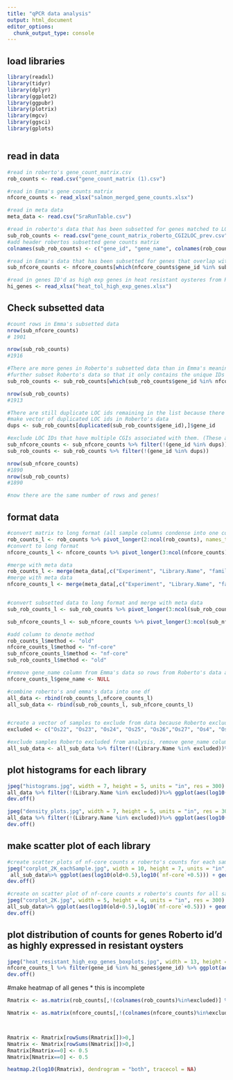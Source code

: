 ```yaml
---
title: "qPCR data analysis"
output: html_document
editor_options: 
  chunk_output_type: console
---
```


## load libraries
```r
library(readxl)
library(tidyr)
library(dplyr)
library(ggplot2)
library(ggpubr)
library(plotrix)
library(mgcv)
library(ggsci)
library(gplots)



```


## read in data

```r
#read in roberto's gene_count_matrix.csv
rob_counts <- read.csv("gene_count_matrix (1).csv")

#read in Emma's gene counts matrix
nfcore_counts <- read_xlsx("salmon_merged_gene_counts.xlsx")

#read in meta data
meta_data <- read.csv("SraRunTable.csv")

#read in roberto's data that has been subsetted for genes matched to LOC IDs using the genome compare files (see jupyter notebook)
sub_rob_counts <- read.csv("gene_count_matrix_roberto_CGI2LOC_prev.csv", header =F)
#add header robertos subsetted gene counts matrix
colnames(sub_rob_counts) <- c("gene_id", "gene_name", colnames(rob_counts[,2:ncol(rob_counts)]))

#read in Emma's data that has been subsetted for genes that overlap with roberto's subsetted genes
sub_nfcore_counts <- nfcore_counts[which(nfcore_counts$gene_id %in% sub_rob_counts$gene_id),]

#read in genes ID'd as high exp genes in heat resistant oysteres from Roberto's paper (copied from supp table 6)
hi_genes <- read_xlsx("heat_tol_high_exp_genes.xlsx")

```


## Check subsetted data
```r
#count rows in Emma's subsetted data
nrow(sub_nfcore_counts)
# 1901

nrow(sub_rob_counts)
#1916

#There are more genes in Roberto's subsetted data than in Emma's meaning some LOC ids are listed multiple times
#further subset Roberto's data so that it only contains the unique IDs that are in Emma's subsetted data
sub_rob_counts <- sub_rob_counts[which(sub_rob_counts$gene_id %in% nfcore_counts$gene_id),]

nrow(sub_rob_counts)
#1913

#There are still duplicate LOC ids remaining in the list because there are still more genes in Roberto's data
#make vector of duplicated LOC ids in Roberto's data
dups <- sub_rob_counts[duplicated(sub_rob_counts$gene_id),]$gene_id

#exclude LOC IDs that have multiple CGIs associated with them. (These are genes that were previously annotated as multiple genes and are now merged into one)
sub_nfcore_counts <- sub_nfcore_counts %>% filter(!(gene_id %in% dups))
sub_rob_counts <- sub_rob_counts %>% filter(!(gene_id %in% dups))

nrow(sub_nfcore_counts)
#1890
nrow(sub_rob_counts)
#1890

#now there are the same number of rows and genes!
```


## format data
```r
#convert matrix to long format (all sample columns condense into one column with counts in another column)
rob_counts_l <- rob_counts %>% pivot_longer(2:ncol(rob_counts), names_to = "Library.Name", values_to = "counts")
#convert to long format
nfcore_counts_l <- nfcore_counts %>% pivot_longer(3:ncol(nfcore_counts), names_to = "Experiment", values_to = "counts")

#merge with meta data
rob_counts_l <- merge(meta_data[,c("Experiment", "Library.Name", "family", "timepoint..day.","trait")], rob_counts_l, by = "Library.Name")
#merge with meta data
nfcore_counts_l <- merge(meta_data[,c("Experiment", "Library.Name", "family", "timepoint..day.","trait")],nfcore_counts_l, by = "Experiment")


#convert subsetted data to long format and merge with meta data
sub_rob_counts_l <- sub_rob_counts %>% pivot_longer(3:ncol(sub_rob_counts), names_to = "Library.Name", values_to = "counts") %>% left_join(meta_data[,c("Experiment", "Library.Name", "family", "timepoint..day.","trait")], by = "Library.Name")

sub_nfcore_counts_l <- sub_nfcore_counts %>% pivot_longer(3:ncol(sub_nfcore_counts), names_to = "Experiment", values_to = "counts") %>% left_join(meta_data[,c("Experiment", "Library.Name", "family", "timepoint..day.","trait")], by = "Experiment")

#add column to denote method
rob_counts_l$method <- "old"
nfcore_counts_l$method <- "nf-core"
sub_nfcore_counts_l$method <- "nf-core"
sub_rob_counts_l$method <- "old"

#remove gene_name column from Emma's data so rows from Roberto's data and Emma's data can be combined
nfcore_counts_l$gene_name <- NULL

#combine roberto's and emma's data into one df
all_data <- rbind(rob_counts_l,nfcore_counts_l)
all_sub_data <- rbind(sub_rob_counts_l, sub_nfcore_counts_l)


#create a vector of samples to exclude from data because Roberto excluded these from his comparisons
excluded <- c("Os22", "Os23", "Os24", "Os25", "Os26","Os27", "Os4", "Os5", "Os6", "Os7", "Os8", "Os9")

#exclude samples Roberto excluded from analysis, remove gene_name column and spread methods column out so that it can be plotted as as a scatter plot
all_sub_data <- all_sub_data %>% filter(!(Library.Name %in% excluded))%>% dplyr::select(-gene_name) %>% pivot_wider(names_from = method, values_from = counts)

```


## plot histograms for each library
```r
jpeg("histograms.jpg", width = 7, height = 5, units = "in", res = 300)
all_data %>% filter(!(Library.Name %in% excluded))%>% ggplot(aes(log10(counts), fill = method)) + geom_histogram(alpha = 0.5) + labs(x = "counts (log10)", y = "# genes") + theme_bw() + facet_wrap(~Library.Name)
dev.off()

jpeg("density_plots.jpg", width = 7, height = 5, units = "in", res = 300)
all_data %>% filter(!(Library.Name %in% excluded))%>% ggplot(aes(log10(counts), color = method,fill = method, alpha = 0.2)) + geom_density(alpha = 0.2) + labs(x = "counts (log10)", y = "% genes") + theme_bw() + facet_wrap(~Library.Name)
dev.off()

```

## make scatter plot of each library
```r
#create scatter plots of nf-core counts x roberto's counts for each sample
jpeg("corplot_2K_eachSample.jpg", width = 10, height = 7, units = "in", res = 300)
 all_sub_data%>% ggplot(aes(log10(old+0.5),log10(`nf-core`+0.5))) + geom_point() + labs(x = "Roberto counts (log10(+0.5))", y = "nf-core counts (log10(+0.5))") + theme_bw() + facet_wrap(~Library.Name) + ggtitle("1,890 overlapping genes comparing to prev.txt doc")
dev.off()

#create on scatter plot of nf-core counts x roberto's counts for all samples
jpeg("corplot_2K.jpg", width = 5, height = 4, units = "in", res = 300)
all_sub_data%>% ggplot(aes(log10(old+0.5),log10(`nf-core`+0.5))) + geom_point() + labs(x = "Roberto counts (log10(+0.5))", y = "nf-core counts (log10(+0.5))") + theme_bw() + ggtitle("1,890 overlapping genes comparing to prev.txt doc")
dev.off()


```



## plot distribution of counts for genes Roberto id'd as highly expressed in resistant oysters
```r
jpeg("heat_resistant_high_exp_genes_boxplots.jpg", width = 13, height = 10, units = "in", res = 300)
nfcore_counts_l %>% filter(gene_id %in% hi_genes$gene_id) %>% ggplot(aes(x = trait,y = log10(counts+0.5), group = interaction(gene_id,trait),fill = trait))+ geom_violin(alpha = 0.5)+ geom_boxplot(width = 0.2, alpha = 0.2, outlier.shape = NA)+geom_jitter(alpha = 0.5,size = 1.2, width = 0.1) + theme_bw()+ theme(axis.text.x = element_text(angle = 45, hjust = 1))+ labs(y = "log10(counts + 0.5)", fill = "sample")+ facet_wrap(~gene_id, scale = "free") +ggtitle("genes Roberto id'd as high exp. in resistant samples")+  theme(axis.title.x=element_blank(),axis.text.x=element_blank(),axis.ticks.x=element_blank())
dev.off()

```


#make heatmap of all genes * this is incomplete

```r
Rmatrix <- as.matrix(rob_counts[,!(colnames(rob_counts)%in%excluded)] %>% dplyr::select(-gene_id) )

Nmatrix <- as.matrix(nfcore_counts[,!(colnames(nfcore_counts)%in%excluded)]  %>% dplyr::select(-gene_id) %>% dplyr::select(-gene_name))



Rmatrix <- Rmatrix[rowSums(Rmatrix[])>0,]
Nmatrix <- Nmatrix[rowSums(Nmatrix[])>0,]
Rmatrix[Rmatrix==0] <- 0.5
Nmatrix[Nmatrix==0] <- 0.5

heatmap.2(log10(Rmatrix), dendrogram = "both", tracecol = NA)
  
```  

